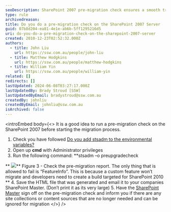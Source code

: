 ```yaml
---
seoDescription: SharePoint 2007 pre-migration check ensures a smooth transition to SharePoint 2010 by identifying potential issues and eliminating unnecessary site collections or content sources.
type: rule
archivedreason:
title: Do you do a pre-migration check on the SharePoint 2007 Server
guid: 07b8d204-ea81-4e1e-ab6b-5ff1295216d5
uri: do-you-do-a-pre-migration-check-on-the-sharepoint-2007-server
created: 2010-12-23T02:52:32.000Z
authors:
  - title: John Liu
    url: https://ssw.com.au/people/john-liu
  - title: Matthew Hodgkins
    url: https://ssw.com.au/people/matthew-hodgkins
  - title: William Yin
    url: https://ssw.com.au/people/william-yin
related: []
redirects: []
lastUpdated: 2024-06-08T03:27:17.000Z
lastUpdatedBy: Brady Stroud [SSW]
lastUpdatedByEmail: bradystroud@ssw.com.au
createdBy: johnliu
createdByEmail: johnliu@ssw.com.au
isArchived: false
---
```


<introEmbed
  body={<>
It is a good idea to run a pre-migration check on the SharePoint 2007 before starting the migration process.

1. Check you have followed [Do you add stsadm to the environmental variables?](/do-you-add-stsadm-to-environmental-variables)
2. Open up **cmd** with Administrator privileges
3. Run the following command: \*\*stsadm –o preupgradecheck

** ![](/uploads/rules/do-you-do-a-pre-migration-check-on-the-sharepoint-2007-server/preupgradecheck.png)**
Figure 3 - Check the pre-migration report. The only thing that is allowed to fail is “FeatureInfo”. This is because a custom feature won’t migrate and developers need to create a build targeted for SharePoint 2010 \*\* 4. Save the HTML file that was generated and email it to your companies SharePoint Master. (Don’t print it as its very large) 5. Have the [SharePoint Master](/do-you-have-a-sharepoint-master) sign off on the pre-migration check and inform you if there are any site collections or content sources that are no longer needed and can be ignored for migration
  </>}
/>
